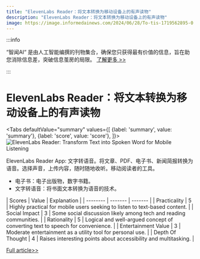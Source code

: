 ```yaml
---
title: "ElevenLabs Reader：将文本转换为移动设备上的有声读物"
description: "ElevenLabs Reader：将文本转换为移动设备上的有声读物"
image: https://image.informedainews.com/2024/06/28/To-tis-1719562895-0.jpg
---
```



:::info

“智闻AI“ 是由人工智能编撰的刊物集合，确保您只获得最有价值的信息，旨在助您消除信息差，突破信息茧房的局限。  [了解更多 >>](/)

:::

# ElevenLabs Reader：将文本转换为移动设备上的有声读物


<Tabs
	defaultValue="summary"
	values={[
	{label: 'summary', value: 'summary'},
	{label: 'score', value: 'score'},
]}>
<TabItem value="summary">
<img
  src="https://image.informedainews.com/2024/06/28/To-tis-1719562895-0.jpg"
  alt="ElevenLabs Reader: Transform Text into Spoken Word for Mobile Listening"
/>



ElevenLabs Reader App: 文字转语音。将文章、PDF、电子书、新闻简报转换为语音。选择声音，上传内容，随时随地收听。移动阅读者的工具。
* 电子书：电子出版物，数字书籍。
* 文字转语音：将书面文本转换为语音的技术。
</TabItem>
<TabItem value="score">
	| Scores     | Value   | Explanation |
	| -------- | ------- | ------- |
	| Practicality  | 5    | Highly practical for mobile users seeking to listen to text-based content.    |
	| Social Impact | 3     | Some social discussion likely among tech and reading communities.    |
	| Rationality    | 5    | Logical and well-argued concept of converting text to speech for convenience.    |
	| Entertainment Value    | 3    | Moderate entertainment as a utility tool for personal use.    |
	| Depth Of Thought    | 4    | Raises interesting points about accessibility and multitasking.    |
</TabItem>
</Tabs>

[Full article>>](https://www.producthunt.com/posts/elevenlabs-reader)
